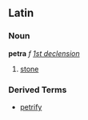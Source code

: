 ==Latin==
===Noun===
'''petra''' ''f'' ''[[Wiktionary Appendix:Latin first declension|1st declension]]''

#[[stone]]
===Derived Terms===
*[[petrify]]